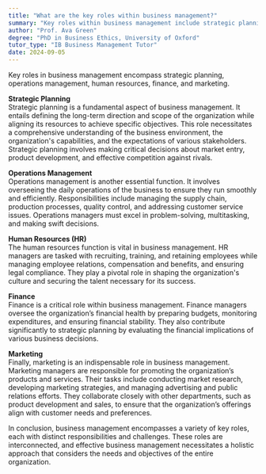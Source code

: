 ```yaml
---
title: "What are the key roles within business management?"
summary: "Key roles within business management include strategic planning, operations management, human resources, finance, and marketing."
author: "Prof. Ava Green"
degree: "PhD in Business Ethics, University of Oxford"
tutor_type: "IB Business Management Tutor"
date: 2024-09-05
---
```


Key roles in business management encompass strategic planning, operations management, human resources, finance, and marketing.

**Strategic Planning**  
Strategic planning is a fundamental aspect of business management. It entails defining the long-term direction and scope of the organization while aligning its resources to achieve specific objectives. This role necessitates a comprehensive understanding of the business environment, the organization's capabilities, and the expectations of various stakeholders. Strategic planning involves making critical decisions about market entry, product development, and effective competition against rivals.

**Operations Management**  
Operations management is another essential function. It involves overseeing the daily operations of the business to ensure they run smoothly and efficiently. Responsibilities include managing the supply chain, production processes, quality control, and addressing customer service issues. Operations managers must excel in problem-solving, multitasking, and making swift decisions.

**Human Resources (HR)**  
The human resources function is vital in business management. HR managers are tasked with recruiting, training, and retaining employees while managing employee relations, compensation and benefits, and ensuring legal compliance. They play a pivotal role in shaping the organization's culture and securing the talent necessary for its success.

**Finance**  
Finance is a critical role within business management. Finance managers oversee the organization’s financial health by preparing budgets, monitoring expenditures, and ensuring financial stability. They also contribute significantly to strategic planning by evaluating the financial implications of various business decisions.

**Marketing**  
Finally, marketing is an indispensable role in business management. Marketing managers are responsible for promoting the organization’s products and services. Their tasks include conducting market research, developing marketing strategies, and managing advertising and public relations efforts. They collaborate closely with other departments, such as product development and sales, to ensure that the organization’s offerings align with customer needs and preferences.

In conclusion, business management encompasses a variety of key roles, each with distinct responsibilities and challenges. These roles are interconnected, and effective business management necessitates a holistic approach that considers the needs and objectives of the entire organization.
    